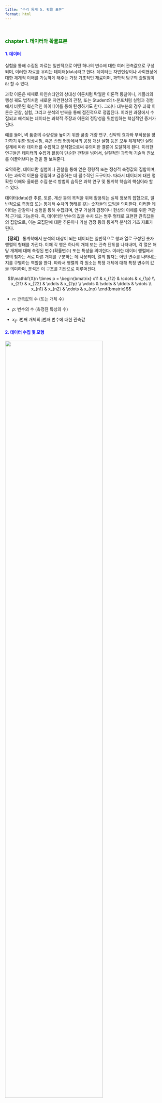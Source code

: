 ```yaml
---
title: "수리 통계 5. 확률 표본"
format: html
---
```


<br>

### <span style="color:green">chapter 1. 데이터와 확률표본</span>

#### <span style="color:blue">1. 데이터</span>

실험을 통해 수집된 자료는 일반적으로 어떤 하나의 변수에 대한 여러
관측값으로 구성되며, 이러한 자료를 우리는 데이터(data)라고 한다.
데이터는 자연현상이나 사회현상에 대한 체계적 이해를 가능하게 해주는 가장
기초적인 재료이며, 과학적 탐구의 출발점이라 할 수 있다.

과학 이론은 때때로 아인슈타인의 상대성 이론처럼 탁월한 이론적 통찰이나,
케플러의 행성 궤도 법칙처럼 새로운 자연현상의 관찰, 또는 Student의
t-분포처럼 실험과 경험에서 비롯된 혁신적인 아이디어를 통해 탄생하기도
한다. 그러나 대부분의 경우 과학 이론은 관찰, 실험, 그리고 분석의 반복을
통해 점진적으로 정립된다. 이러한 과정에서 수집되고 해석되는 데이터는
과학적 주장과 이론의 정당성을 뒷받침하는 핵심적인 증거가 된다.

예를 들어, 벼 품종의 수량성을 높이기 위한 품종 개량 연구, 신약의 효과와
부작용을 평가하기 위한 임상시험, 혹은 산업 현장에서의 공정 개선 실험
등은 모두 체계적인 실험 설계에 따라 데이터를 수집하고 분석함으로써
유의미한 결론에 도달하게 된다. 이러한 연구들은 데이터의 수집과 활용이
단순한 관찰을 넘어서, 실질적인 과학적·기술적 진보를 이끌어낸다는 점을 잘
보여준다.

요약하면, 데이터란 실험이나 관찰을 통해 얻은 정량적 또는 정성적 측정값의
집합이며, 이는 과학적 이론을 정립하고 검증하는 데 필수적인 도구이다.
따라서 데이터에 대한 명확한 이해와 올바른 수집·분석 방법의 습득은 과학
연구 및 통계학 학습의 핵심이라 할 수 있다.

데이터(data)란 추론, 토론, 계산 등의 목적을 위해 활용되는 실제 정보의
집합으로, 일반적으로 측정값 또는 통계적 수치의 형태를 갖는 숫자들의
모임을 의미한다. 이러한 데이터는 관찰이나 실험을 통해 수집되며, 연구
가설의 검정이나 현상의 이해를 위한 객관적 근거로 기능한다. 즉, 데이터란
변수의 값을 수치 또는 범주 형태로 표현한 관측값들의 집합으로, 이는
모집단에 대한 추론이나 가설 검정 등의 통계적 분석의 기초 자료가 된다.

**【정의】** 통계학에서 분석의 대상이 되는 데이터는 일반적으로 행과 열로 구성된 숫자
행렬의 형태를 가진다. 이때 각 행은 하나의 개체 또는 관측 단위를
나타내며, 각 열은 해당 개체에 대해 측정된 변수(확률변수) 또는 특성을
의미한다. 이러한 데이터 행렬에서 행의 첨자는 서로 다른 개체를 구분하는
데 사용되며, 열의 첨자는 어떤 변수를 나타내는지를 구별하는 역할을 한다.
따라서 행렬의 각 원소는 특정 개체에 대해 특정 변수의 값을 의미하며,
분석은 이 구조를 기반으로 이루어진다.

$$\mathbf{X}n \times p = \begin{bmatrix}
x11 & x_{12} & \cdots & x_{1p} \\
x_{21} & x_{22} & \cdots & x_{2p} \\
 \vdots & \vdots & \ddots & \vdots \\
x_{n1} & x_{n2} & \cdots & x_{np}
\end{bmatrix}$$

- $n$: 관측값의 수 (또는 개체 수)

- $p$: 변수의 수 (측정된 특성의 수)

- $x_{ij}$: i번째 개체의 j번째 변수에 대한 관측값

#### <span style="color:blue">2. 데이터 수집 및 모형</span>

![](images/빅데이터3v.png){fig-align="center" width="80%"}

Veracity(데이터 정확성) + Value(데이터 가치) = 5V of Big Data

데이터는 객관적인가? NO \<- 수집되는 데이터는 목적이 있다. even
빅데이터 - 분석자의 의도없이 매초 단위로 엄청난 자동 저장되는 데이터도
일단 분석 대상이 되는 순간 그 데이터는 목적을 가지게 되므로 객관성을
상실한다.

데이터는 관심을 갖는 모집단 개체로부터 분석 대상 특성을 관측, 측정 등을
통하여 얻어지는 숫자(고전적 데이터), 문자(텍스트 마이닝), 음성,
이미지(빅데이터) 형식이다.

![](images/탐색적 확증적.png){fig-align="center" width="80%"}

(전통적인 통계방법) 과학에서 이론이 제안되고 데이터 분석이 이루어지는
경우보다는 (빅데이터 통계방법)데이터로부터 새로운 이론이나 모형을
도출하는 경우가 많고 탐색적 자료 분석에 의해 제안된 이론이나 모형은 다시
확증적 방법에 의해 유의성이 (연구가설이 적합하다) 검증되므로 모형과
데이터는 순환 사이클을 갖는다.

통계적 모형은 과학적 진실이기 보다는 분석 대상이 되는 사실(현황)의
대표적 모형이다. 예를 들어, 회귀모형에서는 선형함수(모형)이 설명하지
못하는 오차항(e)이존재하고 이 오차항은 평균 0, 분산 $\sigma^{2}$인
정규분포를 따른다고 가정한다.

#### <span style="color:blue">3. 데이터와 모집단</span>

##### \(1) 모집단과 확률변수

관심의 대상이 되는 개체 전체를 모집단이라 한다. 예를 들어 코스피 지수와
등록된 기업의 주가에 관심이 있다면 코스피 등록된 기업들이 모집단이 된다.
전국 대학생들의 흡연율, 일주일 공부시간, 폰에 저장된 친구 전화번호
개수에 관심이 있다면 조사시점 기준 대학에 등록한 대학생이 모집단이 된다.

모집단을 구성하는 개체의 관심 특성을 (확률)변수라 한다. 코스피 예제에서
확률변수는 주가(시작가, 최고가, 최저가, 종가)이고 관측은 일별(주 중
5일)로 관측된다. 주가는 연속형 확률변수이고 측정형이다. 시간적
측면에서는 시계열 데이터이다. 대학생 예제의 확률변수는 흡연여부, 일주일
공부시간이다. 흡연여부와 친구번호 개수는 이산형 확률변수, 공부시간은
연속형 확률변수이다.

##### \(2)  모집단 관심 정보

![](images/확률표본.png){fig-align="center" width="40%"}

모집단 관심 특성 확률변수의 모든 정보는 $f(x;\theta)$, 확률분포함수와
모수로 요약된다. $f(x)$에 대하여 모르는 상황은 다음 2가지 중 하나이다.

1. 모집단 확률분포함수 $f(x)$는 알려져 있지 않다.

2. $f(x)$의 형태는 모수 $\theta$까지는 알려져 있다.

일반적으로 $f(x)$에 대한 관심이보다는 요약값인 $\theta$에 관심을
가지므로 위의 (2) 상황에서 추론을 한다. (예) 가구소득은 로그정규분포를
따른다고 가정하고 평균과 표준편차에 대한 추론을 하게 된다.

**모집단 확률분포함수 $f(x)$**

모집단 확률변수에 대한 모든 정보는 확률분포함수를 얻으면 얻을 수 있다.
이산형 확률변수의 모집단 확률밀도함수는 베르누이 시행 가정 하에 구할 수
있지만 연속형 모집단 확률분포함수는 이론적으로 가정하거나 수집된
데이터(확률표본)로부터 얻을 수 있는데 이를 실증적 확률분포함수라 한다.

**모수 $f(x;\theta)$**

확률분포함수의 모든 개체의 관측값의 정보를 가지고 있으므로 모집단의
확률분포함수를 구할 수 있다면 모집단에 대한 원하는 정보를 얻을수 있다.
일반적으로 이산형 데이터 모집단에 대한 확률분포함수를 얻는 것은 가능하나
연속형인 경우에는 불가능하다. 그러므로 일반적으로 모집단 확률분포함수에
대하여는 가정하게 된다.

통계학은 모집단 개체 하나 하나의 정보에 관심을 갖기보다는 확률변수의
요약 특성(예를 들면 중앙위치, 흩어진 정도 등) 값에 관심을 갖는다. 이를
모수라 하고 $\theta$라 표현한다.

### <span style="color:green">chapter 2. 확률표본 개념</span>

#### <span style="color:blue">1. 확률표본 정의 및 활용</span>

##### \(1) 확률표본 정의

확률변수 $X_{1},\ldots,X_{n}$이 다음 조건을 만족할 때, 이들을 모집단
$f(x)$로부터의 크기 n인 확률표본 random sample 이라 한다.

1. $X_{1},\ldots,X_{n}$은 서로 독립이며

2. 각각의 $X_{i}$는 동일한 확률밀도함수 또는 확률질량함수를 갖는다.

이러한 확률변수들을 우리는 독립이고 동일한 분포(iid: independent and
identically distributed)를 따르는 변수들이라고 하고 다음과 같이
표기한다. $X_{1},\ldots,X_{n} \sim \text{iid}f(x)$

모집단의 확률함수 $f(x)$가 어떤 모수 모형에 속한다고 가정할 수 있다면,
확률밀도함수는 $f(x \mid \theta)$의 형태로 표현될 수 있다. 이 경우 결합
확률함수는 다음과 같다. 여기서 동일한 모수 $\theta$가 모든 항에서
동일하게 사용된다.

$$f(x_{1},\ldots,x_{n} \mid \theta) = \overset{n}{\prod_{i = 1}}f(x_{i} \mid \theta)$$

통계적 분석에서는 모집단이 어떤 특정한 모수 모형에 속한다고 가정하되,
실제 모수 값 $\theta$는 미지수로 취급한다. 이러한 상황에서 임의표본은
위와 같은 형태의 결합 확률함수를 가지며, $\theta$는 모르는 상태로
남는다. 따라서 다양한 가능한 $\theta$ 값을 고려함으로써, 서로 다른
모집단들로부터 추출된 임의표본이 어떻게 행동할지를 연구할 수 있다.

##### \(2) 확률표본 활용

통계학에서는 확률변수, 확률변수의 관측치를 데이터(열, 변수x행, 관측치)라
하고 데이터가 가진 모든 정보는 확률밀도함수 $f(x;\theta)$에 의해
요약된다. 통계추론에서는 확률밀도함수를 요약하는 값을 모수($\theta$)라
하며 추론 관심 대상이 되는 값으로 모집단 평균, 분산, 비율 등이 대표적인
예이다. 확률밀도함수의 모수는 확률밀도함수의 형태를 결정한다.

예들 들어 이항분포의 모수는 실험 회수($n$)와 성공확률(($p$)이고,
감마분포의 모수는 형태모수, $\alpha$와 비율모수, $\beta$이다. 모집단
모수는 $\theta$로 표현되고 $\theta$ 값을 추정 estimation하거나 가설검정
hypothesis testing을 통계적 추론이라 하고 이를 위하여 모집단으로부터
확률표본(이를 데이터라 함)을 추출하게 된다.

확률표본으로부터 모수에 ["]{dir="rtl"}가장" 적절한 값, 통계량(확률표본의
함수, $T = T(X_{1},X_{2},\ldots,X_{n})$)을 계산하고 이를 이용하여 추론
을 하게 된다. 통계적 추론에서 모집단의 확률밀도함수를
$f(x;\theta),p(x;\theta)$로 하여 모수 포함하여 표현한다.

$f(x),p(x)$의 형태는 알려져 있지 않다.

모수 $\theta$는 고정된 값이나 모른다. 베이지안 추론에서는 모수
$\theta$을 확률변수 하여 추론한다.

데이터_확률표본

$$(x_{1},x_{2},...,x_{n})$$

모집단

$$f(x;\theta)$$

통계량

$$\widehat{\theta} = h(x_{1},x_{2},...,x_{n})$$

![](images/모집단 통계량.png){fig-align="center" width="40%"}

##### \(3) 확률표본 성질

    확률표본의 확률분포함수는 모집단 확률분포함수와 동일하다.

    i-번째 관측치 $x_{i}$의 확률분포함수는 모집단의 확률분포
    $f(x;\theta)$와 동일하고 다른 관측치와 서로 독립이다.

확률표본 결합확률밀도함수 $f(x_{1},x_{2},...,x_{n})$

확률표본이 갖는 정보인 확률분포함수는 다음과 같이 구해지며 이를 확률표본
결합밀도함수라 한다.

$$f(x_{1},x_{2},...,x_{n}) = (independent)f(x_{1})f(x_{2})...f(x_{n})$$

$$= (identical)f(x;\theta)f(x;\theta)...f(x;\theta) = \lbrack f(x;\theta)\rbrack^{n}$$

모집단 확률분포함수 $f(x)$를 알지 못하므로 결합확률밀도함수도 알수 없다.

확률표본 결합확률밀도함수가 추정해야 하는 모수를 포함하고 있는 경우 이를
우도함수 likelihood function 라 한다.

**【예제 ①】** 확률변수 $X_{1},\ldots,X_{n}$이 평균이 $\beta$인
지수분포로부터 추출된 크기 n의 확률표본이라고 하자. 결합확률밀도함수는
다음과 같다.

$$f(x_{1},\ldots,x_{n} \mid \beta) = \overset{n}{\prod_{i = 1}}f(x_{i} \mid \beta) = \overset{n}{\prod_{i = 1}}\frac{1}{\beta}e^{- x_{i}/\beta} = \frac{1}{\beta^{n}}e^{- (x_{1} + \cdots + x_{n})/\beta}$$

만약 모든 $X_{i}$가 1 이상 값을 가질 확률은

$$P(X_{1} > 1,\ldots,X_{n} > 1) = \int_{1}^{\infty}\cdots\int_{1}^{\infty}\overset{n}{\prod_{i = 1}}\frac{1}{\beta}e^{- x_{i}/\beta}dx_{1}\cdots dx_{n}$$

$$= \left( \int_{1}^{\infty}\frac{1}{\beta}e^{- x/\beta}dx \right)^{n} = \left( e^{- 1/\beta} \right)^{n} = e^{- n/\beta}$$

#### <span style="color:blue">2. 복원추출과 비복원추출</span>

**무한 모집단**

앞에서 정의된 확률표본 모형은 때때로 무한 모집단으로부터의 표본추출로
간주된다. 예를 들어, $X_{1},\ldots,X_{n}$의 값을 순차적으로 얻는 과정을
생각해 보자. 먼저 실험을 수행하여 $X_{1} = x_{1}$이 관측되고, 다음으로
실험을 반복하여 $X_{2} = x_{2}$가 관측된다.

이때 무작위 표본추출에서의 독립성 가정은 $X_{1} = x_{1}$이 먼저
관측되었더라도 $X_{2}$의 확률분포에는 아무런 영향을 주지 않는다는 것을
의미한다. 다시 말해, $x_{1}$을 무한 모집단에서
["]{dir="rtl"}제거"하더라도 모집단의 성질은 바뀌지 않기 때문에,
$X_{2} = x_{2}$ 역시 여전히 동일한 모집단에서의 무작위 추출로 간주된다.

**유한모집단 복원추출**

반면, 유한 모집단으로부터 표본을 추출하는 경우에는 실제 자료가 어떻게
수집되었는지에 따라 달라진다. 모집단의 크기가 유한한 $N$개일 때, 각 값이
동일한 확률 $\frac{1}{N}$로 선택되는 방식으로 표본을 추출한다고 하자.
선택된 첫 번째 값은 $X_{1} = x_{1}$로 기록된다. 그 다음 동일한 과정을
반복하여 $X_{2} = x_{2}$를 선택한다. 만약 동일한 값이 다시 선택된다면
$x_{1} = x_{2}$가 될 수도 있다. 이러한 표본추출 방식은 각 단계에서
선택된 값을 다시 모집단에 되돌려 놓는다는 의미에서 복원추출이라 부른다.
추출 선택 과정이 서로 영향을 미치지 않기 때문에$X_{1},\ldots,X_{n}$은
상호 독립이다.

**유한모집단 비복원추출**

비복원추출은 한 번 선택된 값은 이후의 선택에서 제외되는 방식이다.
처음에는 모집단 $\{ x_{1},\ldots,x_{N}\}$중 하나를 확률 $\frac{1}{N}$로
선택하여 $X_{1} = x_{1}$ 로 기록한다. 그 다음 두 번째 값은 나머지
$N - 1$개의 값 중에서 선택되며, 각 값은 $1/(N - 1)$의 확률로 선택된다.
이런 방식으로 $X_{1},\ldots,X_{n}$까지 계속 선택해나간다. 하지만 한 번
선택된 값은 다시 선택되지 않으므로 중복은 허용되지 않으므로
$P(X_{2} = y \mid X_{1} = y) = 0$ 상호 독립이 아니다.

하지만 흥미로운 점은, 이러한 경우에도 $X_{1},\ldots,X_{n}$은 여전히
동일한 분포를 따른다. 즉, 각각의 주변분포는 같다.

$X_{1}$의 경우, $P(X_{1} = x) = \frac{1}{N}$이다.

$X_{2}$의 주변확률분포:
$P(X_{2} = x) = \overset{N}{\sum_{i = 1}}P(X_{2} = x \mid X_{1} = x_{i}) \cdot P(X_{1} = x_{i})$

이때 $x_{i} = x$인 경우, $P(X_{2} = x \mid X_{1} = x) = 0$

나머지 $j \neq k$일 때는
$P(X_{2} = x \mid X_{1} = x_{j}) = \frac{1}{N - 1}$.

$P(X_{2} = x) = (N - 1)\left( \frac{1}{N - 1} \cdot \frac{1}{N} \right) = \frac{1}{N}$
(동일분포)

다음 예제는 유한 모집단에서의 복잡한 정확 확률 계산을, 독립성이라는 가정
하에 단순한 곱셈식으로 근사할 수 있음을 보여주는 유용한 사례이다.

**【예제 ②】** 유한 모집단 $\{ 1,2,\ldots,1000\}$에서 표본을 추출한다고
하자. 이 모집단에서 크기 n = 10인 표본을 비복원 추출로 선택한다고
가정하고 $P(X_{1} > 200,\ldots,X_{10} > 200)$을 구해보자.

(독립성 가정)
$\left( P(X > 200) \right)^{10} = \left( \frac{800}{1000} \right)^{10} = 0.107374$

(초기하분포)
$P(Y = 10) = \frac{\binom{800}{10} \cdot \binom{200}{0}}{\binom{1000}{10}} = 0.106164$

### <span style="color:green">chapter 3. 확률표본의 함수</span>

확률표본 $X_{1},\ldots,X_{n}$이 주어졌을 때, 일반적으로 이 값들에 대한
어떤 요약값을 계산하게 된다. $T(x_{1},\ldots,x_{n})$

여기서 함수 $T$의 정의역은 확률벡터($X_{1},\ldots,X_{n}$)의 표본공간
전체를 포함한다. 함수 $T$는 확률변수의 함수이므로 확률변수가 된다.

표본 $X_{1},\ldots,X_{n}$이 독립이고 동일한 분포를 따른다는 구조적
단순성 덕분에, 이로부터 유도되는 확률변수 $Y = T(X_{1},\ldots,X_{n})$의
분포는 비교적 다루기 쉬운 편이다. 이러한 분포는 일반적으로 표본 안의
변수들의 분포로부터 유도되므로, 이를 샘플링 sampling 분포라 부른다.
여기서는 확률변수의 합($Y = \sum X_{i}$) 형태로 정의되는 함수를
중심으로, 샘플링분포의 성질에 대해 논의할 것이다.

#### <span style="color:blue">1. 통계량</span>

**【정의】** $X_{1},\ldots,X_{n}$이 어떤 모집단으로부터 크기 n인 임의표본이라고 하자.
또한 $T(x_{1},\ldots,x_{n})$이 표본공간 $X_{1},\ldots,X_{n}$을
정의역으로 갖는 실수값 또는 벡터값 함수라고 하자.
$Y = T(X_{1},\ldots,X_{n})$으로 정의되는 확률변수 또는 확률벡터 $Y$를
통계량 statistic 이라 한다. 이 통계량 $Y$의 확률분포를 샘플링 분포라
한다.

통계량의 정의는 매우 폭넓지만, 단 하나의 제한 조건은 통계량은 모수의
함수가 될 수 없다는 점이다. 즉, 통계량은 오직 표본 데이터만을 기반으로
정의되어야 한다.

확률표본인 데이터로부터 실제 값이 계산되면 소문자 $t$로 표시하며 이를
모수 $\theta \subseteq \Omega$에 대한 점 추정량 point estimator 으로
사용한다.

통계량을 추정에 사용하면 추정량 , 가설 검정에 사용하면 검정통계량 이라
한다.

확률표본의 함수인 통계량도 확률변수의 함수이므로 확률변수이다. 그러므로
확률분포함수를 갖게 되므로 이를 샘플링분포라 한다.

#### <span style="color:blue">2. 평균과 분산</span>

**【정의】** 확률표본 $\left( X_{1},X_{2},\ldots,X_{n} \right)$의 함수
$\overset{¯}{X} = \frac{1}{n}\sum_{i}^{n}X_{i}$통계량을 표본평균이라
한다.

**【정의】** 확률표본 $\left( X_{1},X_{2},\ldots,X_{n} \right)$의 함수
$S^{2} = \frac{1}{n - 1}\sum_{i}^{n}\left( X_{i} - \overset{¯}{X} \right)^{2}$통계량을
표본분산이라 한다.
$\sum_{i}^{n}\left( x_{i} - \overset{¯}{x} \right)^{2} = \sum_{1}^{n}{x_{i}^{2} - n\overset{¯}{x}}$


**【정리】**표본분산을 최소화 하는 $a = \overset{¯}{x}$ 이다.

**【정리】** 평균 $\mu$, 분산 $\sigma^{2}$인 모집단으로부터 확률표본
$\left( X_{1},X_{2},\ldots,X_{n} \right)$의 표본평균, 표본분산에 대하여
다음이 성립한다.

$$E\left( \overline{X} \right) = E\left( \frac{1}{n}\sum_{1}^{n}X_{i} \right) = \frac{1}{n}\sum_{i}^{n}{E\left( X_{i} \right) =}\frac{1}{n}\sum_{i}^{n}{\mu =}\mu$$

$$V\left( \overline{X} \right) = V\left( \frac{1}{n}\sum x_{i} \right) = (ind)\frac{1}{n^{2}}\sum V\left( X_{i} \right) = \frac{1}{n^{2}}\sum\sigma^{2} = \frac{\sigma^{2}}{n}$$

$$ES^{2} = \mathbb{E}\left( \frac{1}{n - 1}\left\lbrack \overset{n}{\sum_{i = 1}}X_{i}^{2} - n{\overline{X}}^{2} \right\rbrack \right) = \frac{1}{n - 1}\left( n\mathbb{E}\lbrack X_{1}^{2}\rbrack - n\mathbb{E}\lbrack{\overline{X}}^{2}\rbrack \right)$$

$$ES^{2} = \frac{1}{n - 1}\left( n(\sigma^{2} + \mu^{2}) - n\left( \frac{\sigma^{2}}{n} + \mu^{2} \right) \right) = \sigma^{2}$$

표본분산은 모집단 분산의 불편 추정량이다.

#### <span style="color:blue">3. 샘플링 분포</span>

확률표본 함수인 통계량
$T = T\left( X_{1},X_{2},\ldots,X_{n} \right)$확률밀도함수를 샘플링
분포라 한다.

통계량을 활용하여 가설검정하거나 신뢰구간 추정을 하려면 통계량의
확률분포함수를 알아야 한다. 통계량의 확률분포함수 $f(x)$의 샘플링
확률분포함수라 한다.

모집단의 확률분포=표본확률분포이나 샘플링 확률분포함수는 상이하다.
모집단의 확률분포함수는 몰라도 샘플링 확률분포함수는 알 수 있어, 이를
이용하여 추정과 검정을 한다.

(중심극한정리) 모집단의 확률분포함수와 무관하게 표본평균, 표본합의
확률분포함수는 정규분포에 근사한다.

**【정리】** 확률표본 $X_{1},\ldots,X_{n}$이 모멘트생성함수 $M_{X}(t)$를 갖는
모집단으로부터 추출되었다고 하자. 그렇다면, 표본평균
$\overline{X} = \frac{1}{n}\overset{n}{\sum_{i = 1}}X_{i}$의
모멘트생성함수는
$M_{\overline{X}}(t) = \left\lbrack M_{X}\left( \frac{t}{n} \right) \right\rbrack^{n}$이다.

**【예제 ①】** 확률표본 $X_{1},\ldots,X_{n}$이 $\mathcal{N}(\mu,\sigma^{2})$
분포를 따르는 모집단으로부터 추출되었다고 하자. 이때, 표본평균
$\overline{X}$의 모멘트생성함수는 다음과 같다.

$$M_{\overline{X}}(t) = \left\lbrack \exp\left( \mu \cdot \frac{t}{n} + \frac{\sigma^{2}(t/n)^{2}}{2} \right) \right\rbrack^{n} = \exp\left( n\left( \mu \cdot \frac{t}{n} + \frac{\sigma^{2}(t/n)^{2}}{2} \right) \right) = \exp\left( \mu t + \frac{\sigma^{2}}{2n}t^{2} \right)$$

이로부터,
$\overline{X} \sim \mathcal{N}\left( \mu,\frac{\sigma^{2}}{n} \right)$.

**【예제 ②】** 확률표본 $X_{1},\ldots,X_{n}$이 감마분포
$\text{Gamma}(\alpha,\beta)$를 따른다고 하자. 표본평균 $\overline{X}$의
모멘트생성함수는 다음과 같으므로 표본평균의 샘플링분포는
$\overline{X} \sim \text{Gamma}(n\alpha,\beta/n)$ 또한 감마분포이다.

$$M_{\overline{X}}(t) = \left\lbrack \left( \frac{1}{1 - \beta(t/n)} \right)^{\alpha} \right\rbrack^{n} = \left( \frac{1}{1 - (\beta/n)t} \right)^{n\alpha}$$

**【정리】** 만약 $(X,Y)$가 서로 독립이며 연속형 확률변수이고, 각각의 확률밀도함수가
$f_{X}(x),f_{Y}(y)$라고 하자. 그러면 이들의 합 $Z = X + Y$의
확률밀도함수는 다음과 같은 컨볼루션 convolution으로 주어진다.
$f_{Z}(z) = \int_{- \infty}^{\infty}f_{X}(w)f_{Y}(z - w)dw$

**【예제 ③】** 독립인 코쉬 확률변수
$U \sim \text{Cauchy}(0,\sigma),V \sim \text{Cauchy}(0,\tau)$가 있을 때
$U + V$의 확률밀도함수는 $\text{Cauchy}(0,\sigma + \tau)$이다.

$$f_{U}(u) = \frac{1}{\pi\sigma} \cdot \frac{1}{1 + (u/\sigma)^{2}},f_{V}(v) = \frac{1}{\pi\tau} \cdot \frac{1}{1 + (v/\tau)^{2}}, - \infty < u,v < \infty$$

$$f_{Z}(z) = \int_{- \infty}^{\infty}\frac{1}{\pi\sigma} \cdot \frac{1}{1 + (w/\sigma)^{2}} \cdot \frac{1}{\pi\tau} \cdot \frac{1}{1 + \left( \frac{z - w}{\tau} \right)^{2}}dw$$

$$f_{Z}(z) = \frac{1}{\pi(\sigma + \tau)} \cdot \frac{1}{1 + \left( \frac{z}{\sigma + \tau} \right)^{2}}, - \infty < z < \infty$$

위치-척도 분포
$X_{i} \sim \frac{1}{\sigma}f\left( \frac{x - \mu}{\sigma} \right)$
가족으로부터 추출된 확률표본 합의 샘플링 분포는 동일 확률밀도함수를
가지며 위치 파라미터는 유지되고, 척도 파라미터는 단순히 더해진다.
코쉬분포의 합, 정규분포의 합, 감바분포의 합이 대표적인 예이다.

**【정리】** 확률표본 $X_{1},\ldots,X_{n}$가 다음의 지수족 모집단에서 추출되었다고
하자.
$f(x \mid \theta) = h(x)c(\theta)\exp\left( \overset{k}{\sum_{i = 1}}w_{i}(\theta)t_{i}(x) \right)$,
이때, 통계량 $T_{1},\ldots,T_{k}$를
$T_{i}(X_{1},\ldots,X_{n}) = \overset{n}{\sum_{j = 1}}t_{i}(X_{j}),i = 1,\ldots,k$와
같이 정의한다면, 이 통계량들의 결합분포는 다음과 같은 형태의 지수족이
된다.$f_{T}(u_{1},\ldots,u_{k} \mid \theta) = H(u_{1},\ldots,u_{k})\lbrack c(\theta)\rbrack^{n}\exp\left( \overset{k}{\sum_{i = 1}}w_{i}(\theta)u_{i} \right)$

이 정리는, 지수족으로부터 추출된 표본의 충분통계량 역시 지수족의 형태를
갖는 분포를 따른다는 중요한 결과를 제시한다.

【예제 ④】 확률표본 $X_{1},\ldots,X_{n}$이 $Bernoulli(p)$분포에서
추출되었다고 하자.
$T_{1}(X_{1},\ldots,X_{n}) = \overset{n}{\sum_{i = 1}}X_{i}$는
충분통계량이다.$k = 1,c(p) = 1 - p,w_{1}(p) = \log\left( \frac{p}{1 - p} \right),t_{1}(x) = x$

### <span style="color:green">chapter 4. 정규분포로부터의 확률표본</span>

정규분포를 따르는 모집단은 여전히 가장 널리 사용되는 통계 모형 중
하나이며, 이로부터 표본을 추출하면 표본 통계량의 유용한 성질뿐 아니라,
잘 알려진 여러 셈플링 분포도 함께 유도된다. 통계 모형에 대한 추론은
정규분포를 가정하여 발전한 것과 무관하지 않다.

#### <span style="color:blue">1. 표본평균과 표본분산의 샘플링 분포</span>

**【정리】** 확률표본 $X_{1},\ldots,X_{n}$이 $\mathcal{N}(\mu,\sigma^{2})$분포에서
추출되었다고 하자. 표본평균
$\overline{X} = \frac{1}{n}\overset{n}{\sum_{i = 1}}X_{i}$, 표본분산
$S^{2} = \frac{1}{n - 1}\overset{n}{\sum_{i = 1}}(X_{i} - \overline{X})^{2}$에 대하여 다음이 성립한다.

1. $\overline{X}$와 $S^{2}$는 서로 독립인 확률변수이다.

2. $\overline{X} \sim \mathcal{N}(\mu,\sigma^{2}/n)$

3. $(n - 1)S^{2}/\sigma^{2} \sim \chi^{2}(n - 1)$

#### <span style="color:blue">2. 카이제곱 확률변수에 대한 성질</span>

**【보조정리】**

1. 만약 $Z$가 표준정규분포 $\mathcal{N}(0,1)$를 따른다면, $Z^{2}$는
    자유도 1인 카이제곱 분포를 따른다. $Z^{2} \sim \chi_{1}^{2}$

2. 독립인 카이제곱 확률변수 $X_{1},\ldots,X_{n}$가 각각 자유도
    $p_{1},\ldots,p_{n}$을 갖는다고 하자. 확률표본의 합은
    $X_{1} + \cdots + X_{n} \sim \chi_{p_{1} + \cdots + p_{n}}^{2}$을
    따른다.

#### <span style="color:blue">3. 정규 변수들의 선형결합 간의 독립성 판별</span>

**【보조정리】** $X_{j} \sim \mathcal{N}(\mu_{j},\sigma_{j}^{2}),j = 1,\ldots,n$이 서로 독립이라고 하자. 상수 $a_{ij},b_{rj}$에 대해
$i = 1,\ldots,k,r = 1,\ldots,m,j = 1,\ldots,n$, 단 $k + m \leq n$이라
하자. 다음과 같이 선형결합을 정의한다.

$U_{i} = \overset{n}{\sum_{j = 1}}a_{ij}X_{j},i = 1,\ldots,k$,
$V_{r} = \overset{n}{\sum_{j = 1}}b_{rj}X_{j},r = 1,\ldots,m$

- 두 확률변수 $U_{i}$와 $V_{r}$는 독립일 필요충분조건은 공분산이 0일
    때이다.
    $U_{i}\bot V_{r} \Longleftrightarrow \text{Cov}(U_{i},V_{r}) = 0$.
    공분산은 다음과 같이 계산된다.
    $\text{Cov}(U_{i},V_{r}) = \overset{n}{\sum_{j = 1}}a_{ij}b_{rj}\sigma_{j}^{2}$
- 벡터 $(U_{1},\ldots,U_{k})$와 $(V_{1},\ldots,V_{m})$이 상호 독립이기
    위한 필요충분조건은 모든 $i = 1,\ldots k,$와 $r = 1,\ldots,m$에
    대하여 $U_{i}\bot V_{r}$이다. 즉, 각 쌍의 선형결합이 모두 독립일 때,
    전체 벡터도 독립이다.

1. 표본평균 $\overline{X}$와 표본분산 $S^{2}$의 독립성 증명

2. 분산분석(ANOVA)에서 독립성 증명: 집단 간 제곱합(SSB)과 집단 내 제곱합(SSW)이 독립임을 보일 때 유용하다.
즉, F-분포의 분자와 분모가 독립이라는 성질을 확인할 때 자주 등장한다.

3. 회귀분석에서 잔차(residual)와 추정량의 독립성: 예측값과 오차항이 독립이라는 성질을 정규 가정하에서 보장할 때 사용된다.

4. 고급 통계 이론 및 추정량의 분산 계산: 선형 추정량의 분산 공식을 도출하거나, 선형 회귀에서 BLUE(최선선형불편추정량) 조건을 분석할 때도 활용된다.

5. 다변량 정규분포의 성질 분석: 독립성 조건을 갖는 여러 선형변환 결과들이 서로 독립이 되는지 판단할 때.

#### <span style="color:blue">4. 정규분포로부터 유도된 분포</span>

##### \(1) t-분포

위에서 유도한 분포들은, 정규성을 가정한 통계 분석의 출발점으로 매우
중요하다. 실제로, 대부분의 실제 통계 분석 상황에서는 모분산
$\sigma^{2}$의 값을 알지 못한다. 따라서, 모평균 $\mu$에 대한 추론을 위해
$\overline{X}$의 변동성을 이해하려면 우선 $\sigma^{2}$를 추정해야 한다.
이 주제는 1900년대 초, W. S. Gosset에 의해 처음으로 연구되었으며, 그는
Student라는 필명으로 논문을 발표하였다. Student의 업적은 오늘날 우리가 t
분포라 부르는 Student의 t 분포로 이어졌다.

정규분포 $N(\mu,\sigma^{2})$로부터의 확률표본 평균 $\overline{X}$에
대하여 다음이 성립한다.
$\frac{\overline{X} - \mu}{\frac{\sigma}{\sqrt{n}}} \sim N(0,1)$. 여기서
모집단 표준편차 $\sigma$ 값을 안다면 모평균 $\mu$에 대한 추론이
가능하다. 그러나 만약 $\sigma$ 값을 모른다면 가정하에 t-분포가
유도되었다.

$$\frac{\overline{X} - \mu}{\frac{S}{\sqrt{n}}} = \frac{\left( \overline{X} - \mu \right)/(\sigma/\sqrt{n})}{\sqrt{S^{2}/\sigma^{2}}} = \frac{N(0,1)}{\sqrt{\chi_{n - 1}^{2}/(n - 1)}} \sim t(n - 1)$$

##### \(2) F-분포

통계적 추론에서 우리는 종종 두 개 이상의 모집단을 비교해야 하는 상황에
놓이게 된다. 특히, 여러 집단 간 평균이 서로 동일한지 검정하고자 할 때,
단순히 두 집단만을 비교하는 t-검정만으로는 충분하지 않다. 예를 들어, 세
가지 종류의 약물이 혈압에 미치는 영향을 비교하고자 한다면, 각 약물
그룹의 평균 혈압을 비교해야 하고, 이를 위해 분산분석(ANOVA)이 사용된다.

F-분포는 영국의 통계학자 Ronald A. Fisher에 의해 도입되었다. 그는
1920년대 농업 실험을 설계하면서, 여러 가지 비료의 효과를 비교하는 문제에
직면하였고, 이를 해결하기 위해 집단 간 변동과 집단 내 변동의 비율을
비교하는 통계량이 필요했다. 이렇게 하여 F-검정과 분산분석 기법이
탄생하게 되었고, 그 기반이 되는 확률분포가 F-분포이다. 분산분석의 핵심은
전체 변동(총제곱합)을 집단 간 변동(처리 제곱합)과 집단 내 변동(오차
제곱합)으로 분해하고, 이들 제곱합을 자유도로 나눈 평균제곱(mean
square)의 비율을 통해 유의성을 검정하는 데 있다. 이때 사용되는
검정통계량이 바로 F-분포를 따르는 통계량이다.

**【정의】** 두 독립적인 정규 모집단에서 각각 다음과 같은 표본을 추출한다고 하자.

$X_{1},\ldots,X_{n} \sim \mathcal{N}(\mu_{X},\sigma_{X}^{2})$,
$Y_{1},\ldots,Y_{m} \sim \mathcal{N}(\mu_{Y},\sigma_{Y}^{2})$

이때, 표본분산들 $S_{X}^{2},S_{Y}^{2}$를 사용하여 다음과 같은 통계량을
정의한다.

$F = \frac{(S_{X}^{2}/\sigma_{X}^{2})}{(S_{Y}^{2}/\sigma_{Y}^{2})}$.
이때 이 $F$는 자유도 $n - 1$과 $m - 1$을 갖는 Snedecor의 $F$-분포를
따른다.

**【정리】**

- 만약 $X \sim F_{p,q}$ 라면, 그 역수인 $1/X \sim F_{q,p}$를 따른다.

- 만약 $X \sim t_{q}$이면, $X^{2} \sim F_{1,q}$이다.

- 만약 $X \sim F_{p,q}$이면, $\frac{(p/q)X}{1 + (p/q)X} \sim \text{Beta}\left( \frac{p}{2},\frac{q}{2} \right)$이다.

### <span style="color:green">chapter 5. 순서통계량</span>

확률표본에서 가장 작거나 큰 값, 또는 중앙값과 같은 관측값들은 단순한 평균이나 분산 외에도 중요한 요약 정보를 제공할 수 있다. 예를 들어, 지난 50년간 기록된 최대 홍수 수위나 최저 기온은 향후 재난 예방과 대비에 유용한 기준이 될 수 있으며, 지난달 주택의 중위 가격은 생활비나 주거비용을 추정하는 데 실질적인 참고 자료가 된다.

평균과 중앙값은 서로 관련되어 있지만, 측정하는 특성과 해석의 관점에서는 분명한 차이가 있다. 이를 이해하기 위해 서울 아파트 가격을 예로 들어보자.

일부 부동산 정책 입안자들은 “서울 아파트의 평균 매매 가격이 14억 원이므로 현재의 금융 조건이나 세금 정책은 타당하다”고 주장한다. 그러나 많은 실수요자들은 “실제로는 절반 이상의 거래가 9억 원 이하에서 이뤄지고 있으며, 15억 원 이상의 고가 아파트는 강남권 등 특정 지역에만 집중되어 있다”고 말한다. 실제로 몇 채의 초고가 아파트만으로도 전체 평균 가격이 크게 상승할 수 있다.

이처럼 평균은 극단값(outliers)에 민감하게 반응하여 대표값으로서 왜곡될 수 있으며, 중앙값은 보다 전형적인 거래 수준을 반영해 실생활과 정책 판단에 더 유용한 지표가 될 수 있다.

#### <span style="color:blue">1. 순서통계량 정의</span>

**【정의】** 이러한 값들은 모두 순서통계량 order statistics 이라 불리며, 자료의 크기
순서에 따라 결정되는 통계량이다. 모집단
$f(x),x \in S = \left\{ x;a < x < b \right\}$으로부터의 확률표본
$(X_{1},X_{2},\ldots,X_{n})$ 크기 순으로 정렬하고
$X_{(1)} \leq X_{(2)} \leq \ldots \leq X_{(n)}$ 이를 순서 통계량이라
한다.

- 최소값 minimum value : $X_{(1)} = \min_{i}{(x_{1},x_{2},\ldots,x_{n})}$

- 최대값 maximum value : $X_{(n)} = \max_{i}{(x_{1},x_{2},\ldots,x_{n})}$

- 범위 range : $R = X_{(n)} - X_{(1)}$

- 중앙값 median : $P(X \leq {\overset{˜}{x}}_{m}) = \frac{1}{2}$을
만족하는 ${\overset{˜}{x}}_{m}$이다.

- 표본 데이터 중앙값 : $M = \{\begin{matrix}
X_{((n + 1)/2)} & \text{if}n\text{is odd} \\
 & \\
\frac{1}{2}\left( X_{(n/2)} + X_{(n/2 + 1)} \right) & \text{if}n\text{is even}
\end{matrix}$

**【정의】** 백분위값 percentile은 주어진 값보다 작은 관측값의 비율을 나타내는 중요한
지표이다. 0과 1 사이의 어떤 수 $p$에 대해, 샘플에서의 $(100p)\%$백분위는
전체 표본 중 약 $np$개의 관측값이 그 값보다 작고, 약 $n(1 - p)$개의
관측값이 그 값보다 큰 위치에 있는 값으로 정의된다. $Q_{p} = F^{- 1}(p)$

샘플에서의 $100p$번째 백분위는 다음 관측값으로 정의된다.

$p$가 $\frac{1}{2n} < p < 0.5$ 범위: $X_{(np)}$

- $0.5 < p < 1 - \frac{1}{2n}$ 범위 : $X_{(n + 1 - n(1 - p))}$

**표본 백분위**

표본 데이터의 $p$th백분위수는 $k = (n + 1)p$가 정수이면 $X_{(k)}$이나
실수인 경우에는 다음 방법으로 구한다. $(n + 1)p = k + r,0 < r < 1$,
$r$은 소수 부분으로 가중치로 사용된다. $p$th백분위수 :
$(1 - r)X_{(k)} + rX_{(k + 1)}$

#### <span style="color:blue">2. 순서 통계량 결합, 주변 확률밀도함수</span>

순서통계량 $X_{(1)},X_{(2)},\ldots,X_{(n)}$의 결합 확률밀도함수는 다음과
같다.

**【정리】** $$f_{X_{(1)},\ldots,X_{(n)}}(x_{1},\ldots,x_{n}) = \{\begin{matrix}
n! \cdot f_{X}(x_{1})\cdots f_{X}(x_{n}), & \text{if} - \infty < x_{1} < \cdots < x_{n} < \infty \\
0, & \text{otherwise}
\end{matrix}$$

**【정리】** $X_{(1)},\ldots,X_{(n)}$을 확률표본 $X_{1},\ldots,X_{n}$의
순위통계량이라 하자. 이 확률표본은 누적분포함수$F_{X}(x)$, 확률밀도함수
$f_{X}(x)$를 갖는 연속 분포에서 추출된 것이다. 이때, $X_{(j)}$의
확률밀도함수는 다음과 같다.

$$f_{X_{(j)}}(x) = \frac{n!}{(j - 1)!(n - j)!}f_{X}(x)\lbrack F_{X}(x)\rbrack^{j - 1}\lbrack 1 - F_{X}(x)\rbrack^{n - j}$$

- 최대값 확률밀도함수 : $f_{X_{(n)}}(x) = nF(x)^{n - 1}f(x)$

- 최소값 확률밀도함수 : $f_{X_{(1)}}(x) = n(1 - F{(x))}^{n - 1}f(x)$

$1 \leq i < j \leq n$일 때, 순위통계량 $X_{(i)},X_{(j)}$의 결합
확률밀도함수는 다음과 같다.

$$f_{X_{(i)},X_{(j)}}(u,v) = \frac{n!}{(i - 1)!(j - 1 - i)!(n - j)!}f_{X}(u)f_{X}(v)\lbrack F_{X}(u)\rbrack^{i - 1}\lbrack F_{X}(v) - F_{X}(u)\rbrack^{j - 1 - i}\lbrack 1 - F_{X}(v)\rbrack^{n - j}$$

#### <span style="color:blue">3. 상자수염그림</span>

**사분위 quartile**

표본 데이터의 $p = 25,50,75$인 순서 통계량을 1사분위수 first
quartile($Q_{1}$), 2사분위수 second quartile($Q_{2}$), 3사분위수 third
quartile($Q_{13}$)이라 한다. 2사분위수를 중앙값 median이라 한다.

- 사분위 범위 inter-quartile range : ${IQR = Q}_{3} - Q_{1}$

**상자 수염 그림 box whisker plot**

![](images/상자수염그림.png){fig-align="center" width="40%"}

- 5개 요약 통계량 표현 : (최소값, 1사분위, 중앙값, 3사분위, 최대값)

- 하한 펜스 lower fence : $Q_{1} - 1.5IQR$

- 상한 펜스 upper fence : $Q_{3} + 1.5IQR$

- 상한, 하한 펜스를 벗어나는 값들을 이상치 outlier 라 한다. 1.5 대신 3을 사용하면 극심한 severe 이상치라 진단한다.

### <span style="color:green">chapter 6. 수렴개념</span>

#### <span style="color:blue">1. 확률수렴</span>

표본크기가 무한대(이론적이고 가상적인 개념)로 접근하는 경우 표본
통계량의 변화에 대한 내용을 다룬다.

**【확률수렴】 **$X_{n}\overset{P}{\rightarrow}X$

$\{ X_{n}\}$ 확률변수 시퀀스, $X$ 확률변수일 때 다음을 만족하면
$X_{n}$은 $X$에 확률 수렴한다고($X_{n}$ convergence in probability)
정의한다.

$\lim_{n \rightarrow \infty}{P\left( \left| X_{n} - X \right| \geq \epsilon \right) = 0forall\epsilon > 0}$
⬄

$\lim_{n \rightarrow \infty}{P\left( \left| X_{n} - X \right| < \epsilon \right) = 1forall\epsilon > 0}$

**(WLLN weak law of large numbers)** $\{ X_{n}\}$은 평균 $\mu$, 분산
$\sigma^{2} < \infty$을 갖는iid 확률변수 시퀀스라 하면
표본평균(${\overset{¯}{X}}_{n}$)은 평균($\mu$)에 확률 수렴한다.
${\overset{¯}{X}}_{n}\overset{P}{\rightarrow}\mu$

$E\left( {\overset{¯}{X}}_{n} \right) = \mu,V\left( {\overset{¯}{X}}_{n} \right) = \frac{\sigma^{2}}{n}$이므로
Chebyshev inequality 정리
$P\left( |X - \mu| > k\sigma \right) \leq \frac{1}{k^{2}}$에 의해 다음이
성립한다.

$P\left( \left| {\overset{¯}{X}}_{n} - \mu \right| \geq \epsilon \right) = P\left( \left| \overset{¯}{X_{n}} - \mu \right| \geq (\epsilon\sqrt{n}/\sigma)(\sigma/\sqrt{}n) \right) \leq \frac{\sigma^{2}}{n\epsilon^{2}} \rightarrow 0$

**【정리】** $X_{1},X_{2},\ldots$이 확률변수 $X$에 확률 수렴 하면 연속함수 $g$에
대하여 ${g(X}_{1}),g(X_{2}),\ldots$은 $g(X)$에 확률 수렴한다.
$X_{n}\overset{P}{\rightarrow}X$ 이면
${g(X}_{n})\overset{P}{\rightarrow}g(X)wheregiscontinuousfunction$.

**【정리】** $X_{n}\overset{P}{\rightarrow}X,Y_{n}\overset{P}{\rightarrow}Y$ 이면
${X_{n}Y}_{n}\overset{P}{\rightarrow}XY$

**【정의】** 확률분포함수 $F(x;\theta)$를 갖는 모집단으로부터 확률표본
$X_{1},X_{2},\ldots,X_{n}$의 통계량
$T_{n} = t(x_{1},x_{2},\ldots,x_{n})$이 다음을 만족하면 모수 $\theta$의
일치 추정량이라 한다.

$T_{n}\overset{P}{\rightarrow}\theta$ ⬄ 표본평균은 모평균의 일치
추정량이다.

【예제 ①】 $\{ X_{n}\}$은 평균 $\mu$, 분산 $\sigma^{2} < \infty$을 갖는
확률표본 시퀀스라 하자. 표본분산
$S_{n}^{2} = \frac{1}{n - 1}\sum_{i}^{n}{(X_{i} - {\overset{¯}{X}}_{n})}$은
모집단 분산 $\sigma^{2}$의 일치 추정량 이다.
$S_{n}^{2}\overset{P}{\rightarrow}\sigma^{2}$

$S_{n}^{2} = \frac{1}{n - 1}\sum_{i}^{n}{\left( X_{i} - {\overset{¯}{X}}_{n} \right)^{2} = \frac{n}{n - 1}(\frac{1}{n}\sum_{i}^{n}{X_{i}^{2} - {\overset{¯}{X}}_{n}^{2}})\overset{P}{\rightarrow}1\left( E\left( X^{2} \right) - \mu^{2} \right) = \sigma^{2}}$
표본분산은 모분산 일치 추정량 이다.

#### <span style="color:blue">2. 거의 확실한 수렴 ALL sure convergence</span>

**【정의】** $\{ X_{n}\}$ 확률변수 시퀀스, $X$ 확률변수일 때 다음을 만족하면
$X_{n}$은 $X$에 거의 확실한 수렴을 한다고 정의한다.
$P\left( \underset{n \rightarrow \infty}{lim}\left| X_{n} - X \right| < \epsilon \right) = 1forall\epsilon > 0$

**【정의】** 평균 $\mu$, 분산 $\sigma^{2} < \infty$을 갖는 확률표본 평균
${\overset{¯}{X}}_{n}$은 평균에 거의 확실히 수렴한다. (강한 대수의 법칙)

$P\left( \underset{n \rightarrow \infty}{lim}\left| {\overset{¯}{X}}_{n} - \mu \right| < \epsilon \right) = 1forall\epsilon > 0$

#### <span style="color:blue">3. 분포 수렴 convergence in distribution</span>

**【정의】** $\{ X_{n}\}$ 확률변수 시퀀스, $X$ 확률변수이고 $F_{X_{n}},F_{X}$ 각각
$X_{n},X$ 확률분포함수일 때 다음을 만족하면 $X_{n}$은 $X$에 분포
수렴한다고 정의한다. $X_{n}\overset{D}{\rightarrow}X$

$\lim_{n \rightarrow \infty}{F_{X}}_{n}(x) = F_{X}(x)forallx \in C(F_{X})$.

확률변수 $X$의 분포를 $X_{n}$의 한계 limiting asymptotic 분포라 한다.

**【정리】** $X_{n}$ 확률변수 시퀀스가 $X$ 확률변수에 확률 수렴하면 $X_{n}$은 $X$에
분포 수렴한다.
$ifX_{n}\overset{P}{\rightarrow}X,thenX_{n}\overset{D}{\rightarrow}X$.


**【예제】** $X_{1},X_{2},\ldots$은 $U(0,1)$으로부터 확률표본이다. 최대값
$X_{(n)}$의 극한 분포를 구하라.

$U(0,1)$ 로부터 확률표본 이므로 $n \rightarrow \infty$로 가면
$X_{(n)}$은 1에 근사해야 한다.

$$P\left( \left| X_{(n)} - 1 \right| \geq \epsilon \right) = P\left( X_{(n)} \geq 1 + \epsilon \right) + P\left( X_{(n)} \leq 1 - \epsilon \right) = P\left( X_{(n)} \leq 1 - \epsilon \right)$$

확률표본 이므로
$P\left( X_{(n)} \leq 1 - \epsilon \right) = \Pi_{i}^{n}P\left( X_{i} \leq 1 - \epsilon \right) = (1 - \epsilon)^{n}$

만약 $\epsilon = \frac{t}{n}$라 놓으면
$P\left( X_{(n)} \leq 1 - \frac{t}{n} \right) = \left( 1 - \frac{t}{n} \right)^{n} \rightarrow e^{- t}$
이다.

$P\left( {n(1 - X}_{(n)}) \leq t \right) \rightarrow e^{- t}$ 이므로
${n(1 - X}_{(n)})$ 극한 분포는 $\beta = 1$인 지수분포이다.

**【극한 확률분포함수】**

$X_{n}$ 의 확률밀도함수를 이용하여 극한 확률분포함수를 구하는 것은 쉽지
않아 누적 확률분포함수를 이용하는 것이 편리하다.

$X_{n}$ 확률밀도함수를 $p_{n}(x) = \left\{ \begin{array}{r}
1,x = 2 + \frac{1}{n} \\
0,otherwise
\end{array} \right.\ $이라 하자.

극한 확률밀도함수는 $\lim_{n \rightarrow \infty}{p_{n}(x) = 0}forallx$,
즉 극한 확률밀도함수가 존재하지 않는다. $X_{n}$ 누적 확률분포함수는
$F_{n}(x) = \left\{ \begin{array}{r}
0,x < 2 + \frac{1}{n} \\
1,x \leq 2 + \frac{1}{n}
\end{array} \right.\ $이므로 극한 확률분포함수는
$F(x) = \left\{ \begin{array}{r}
0,x < 2 \\
1,x \leq 2
\end{array} \right.\ $ 이다.

**【중심극한정리 central limit theorem】**

$X_{1},X_{2},\ldots$은 평균, 분산이
$E\left( X_{i} \right) = \mu < \infty,V\left( X_{i} \right) = \sigma^{2} < \infty$
로부터 확률표본이다.
$\frac{\sqrt{n}({\overset{¯}{X}}_{n} - \mu)}{\sigma}$의 극한분포는
표준정규분포이다.

**【예제】** $X_{1},X_{2},\ldots$은 평균, 분산이
$E\left( X_{i} \right) = p,V\left( X_{i} \right) = p(1 - p)$인
베르누이분포 로부터 확률표본이다. 표본비율
$\overset{\hat{}}{p} = \frac{\sum x_{i}}{n}$의 극한 분포는 중심극한
정리에 의해
$\frac{\sqrt{n}\left( \overset{\hat{}}{p} - p \right)}{p(1 - p)}\overset{D}{\rightarrow}N(0,1)$
이다.

**【예제】** $X_{1},X_{2},\ldots,X_{n}$은 $NB(r,p)$의 확률표본이라 하면
$E\left( X_{i} \right) = \frac{r(1 - p)}{p},V\left( X_{i} \right) = \frac{r(1 - p)}{p^{2}}$
이므로

중심극한정리에 의해
$\frac{\sqrt{n}({\overset{¯}{X}}_{n} - r(1 - p)/p)}{\sqrt{r(1 - p)/p^{2}}}$
극한분포는 정규분포에 근사한다.

**【$\Delta$-method theorem】**

$X_{n}$ 시퀀스에 대하여
$\sqrt{n}\left( X_{n} - \theta \right)\overset{D}{\rightarrow}N(0,\sigma^{2})$
이며 $g(x)$가 미분 가능한 연속형 함수이면 $g(X_{n})$ 시퀀스에 대하여
$\sqrt{n}\left( {g(X}_{n}) - g(\theta) \right)\overset{D}{\rightarrow}N(0,\sigma^{2}\left( g'(\theta) \right)^{2})$이
성립한다.

【예제】 $X_{n}$은 평균, 분산이
$E\left( X_{i} \right) = p,V\left( X_{i} \right) = p(1 - p)$인
베르누이분포로부터 확률표본이다.

$X_{n} = \overset{\hat{}}{p} = \frac{\sum x_{i}}{n}$이므로
$\frac{\sqrt{n}\left( \overset{\hat{}}{p} - p \right)}{p(1 - p)}\overset{D}{\rightarrow}N(0,1)$

오즈비 $\frac{p}{1 - p}$ 추정한다고 하자.
$X_{n} = \frac{\overset{\hat{}}{p}}{1 - \overset{\hat{}}{p}}$이고
$g(p) = \frac{p}{1 - p}$이다. ${E(X}_{n}) = \frac{p}{1 - p}$,
$V\left( \frac{\overset{\hat{}}{p}}{1 - \overset{\hat{}}{p}} \right) \approx \left\lbrack g'(p) \right\rbrack^{2}V\left( \overset{\hat{}}{p} \right) = \left\lbrack \frac{1}{(1 - p)^{2}} \right\rbrack^{2}\frac{p(1 - p)}{n} = \frac{p}{n(1 - p)^{3}}$

$\sqrt{n}\left( X_{n} = \frac{\overset{\hat{}}{p}}{1 - \overset{\hat{}}{p}} - g(p) \right)\overset{D}{\rightarrow}N(0,\frac{p}{n(1 - p)^{3}})$.

### <span style="color:green">chapter 7. 확률표본 생성 : 시뮬레이션</span>

확률변수의 특성을 설명하기 위한 다양한 방법들---변환, 분포, 적률 계산,
극한 정리를 다루었다.이러한 확률변수들은 실제 현상을 설명하고 모형화하는
데 사용되며, 이 변수들에 대한 관측값이 우리가 수집하는 데이터가 된다.

#### <span style="color:blue">1. 개념</span>

**정의**

관심 대상인 사회현상이나 자연현상에 대한 통찰력을 얻기 위한 시스템
모델링, 실체적 혹은 추상적인 시스템(프로세스)의 주요 특성을 정형화하여
임의 공간에서 모방 실현하는 것을 의미한다.

**필요성**

수학 모형의 해를 대수적 처리 불가능, 근사 해, 현실에서 실행이 불가능할
때, 새로운 정책 효과 측정, 우주 비행 시 발생 문제 예측, 효율성: 비용과
시간 측면, 모의 비행, 교통 신호 체계 변환, 콜 센터/은행 창구 적정 서비스
직원 수

![](images/시뮬레이션.png){fig-align="center" width="60%"}

**난수생성과 시뮬레이션**

난수 생성과 시뮬레이션은 매우 밀접한 관계를 가지고 있다. 시뮬레이션을
수행할 때 현실 세계의 복잡한 현상을 모델링하고 예측하기 위해 무작위한
요소를 포함하는 것이 중요한데 이것이 바로 난수 생성이 시뮬레이션에
사용되는 주된 이유 중 하나이다.

1.  불확실성 모델링: 현실 세계의 많은 요소들은 불확실성을 내포하고
    있는데 이러한 불확실성을 모델링하기 위해 난수가 사용될 수 있다. 날씨
    예보 시뮬레이션에서는 다양한 요인들에 따라 다른 결과가 발생할 수
    있으며 이를 모델링하기 위해 난수를 사용할 수 있다.

2.  테스트 및 검증: 복잡한 모델이나 알고리즘을 시뮬레이션하고 검증할 때,
    난수는 다양한 상황을 시뮬레이션하는 데 사용될 수 있다. 자율 주행
    자동차의 시뮬레이션에서는 다양한 운전 상황을 난수를 사용하여 시험할
    수 있다.

3.  결과의 변동성 도입: 난수를 사용하여 모델의 결과에 변동성을 도입할 수
    있는데 재무 모델링에서는 주식 시장의 랜덤한 움직임을 모델링하기 위해
    난수를 사용할 수 있다.

4.  몬테카를로 시뮬레이션: 몬테카를로 시뮬레이션은 무작위 샘플링을
    사용하여 복잡한 문제의 근사해를 찾는 데 사용하는데 시뮬레이션에서는
    난수가 필수적으로 사용된다.

난수 생성은 이러한 시뮬레이션 과정에서 중요한 요소입니다. 올바른 난수
생성은 시뮬레이션 결과의 정확성과 신뢰성을 보장하는 데 도움이 되므로
신뢰할 수 있는 난수 생성 알고리즘과 적절한 난수 분포 선택이 필요하다.

**시뮬레이션을 통한 근사 계산 (법칙을 활용한 검증)**

통계 추론은 우리는 모집단 분포 $f(x|\theta)$로부터 확률변수
$X_{1},\ldots,X_{n}$을 관측하고 그 분포의 특성을 이용하여 이 변수들의
행동을 설명하고자 한다. 여기서는 그와 반대로, 주어진 분포
$f(x|\theta)$로부터 무작위 확률표본 $X_{1},\ldots,X_{n}$을 생성하는
방법에 초점을 둔다.

**【예제】** 전구 수명이 지수분포 $\text{Exponential}(\lambda)$를 따르는다고
하자. 생산된 전구 $c$개의 부품 중 적어도 $t$개 이상이 $h$시간 이상
작동할 확률을 구한다고 하자.

$$\begin{matrix}
p_{1} & = P(\text{부품이}h\text{시간 이상 작동}) \\
 & = P(X \geq h \mid \lambda)
\end{matrix}$$

$$\begin{matrix}
p_{2} & = P(\text{적어도}t\text{개 이상의 부품이}h\text{시간 이상 작동}) \\
 & = \overset{c}{\sum_{k = t}}\binom{c}{k}p_{1}^{k}(1 - p_{1})^{c - k}
\end{matrix}$$

$p_{1} = \int_{h}^{\infty}\frac{1}{\lambda}e^{- x/\lambda}dx = e^{- h/\lambda}$이
계산 가능하다면 $p_{2}$ 확률 계산도 용이하다.

위의 예제에서 $p_{2}$ 계산이 불가능한 경우 원하는 분포를 따르는
확률변수들을 시뮬레이션을 통해 생성한 후, 대수의 법칙을 이용하여 그
시뮬레이션의 타당성을 검증하는 것이다.

- 어떤 확률 변수 $X$에 대해 함수 $h(Y)$의 기대값을 알고 싶은데,이론적으로
직접 계산하기 어렵다면

- 동일한 분포를 따르는 $Y_{1},\ldots,Y_{n}$ 을 컴퓨터로 많이 만들어서
(시뮬레이션)

- 이들의 평균 $\frac{1}{n}\overset{n}{\sum_{i = 1}}h(Y_{i})$를 구하면, 이
평균은 $E\lbrack h(Y)\rbrack$에 수렴한다는 것이다. 바로 이것이 대수의
법칙의 핵심입니다.

$Y_{i},i = 1,\ldots,n$이 서로 독립이고 동일한 분포를 따른다고
가정하면(가정이 충족된다는 전제 하에)
$\frac{1}{n}\overset{n}{\sum_{i = 1}}h(Y_{i})\overset{P}{\rightarrow}E\lbrack h(Y)$이다.

**【예제】** 확률 $p_{2}$는 다음 절차를 통해 시뮬레이션으로 근사할 수 있다.

$j = 1,\ldots,n$에 대해 다음 단계를 수행한다.

1. $X_{1},\ldots,X_{c}$를 서로 독립적으로 생성하되, 각각은 지수분포
    $\text{Exponential}(\lambda)$를 따른다.
2. $X_{i}$ 중에서 $h$시간 이상 작동하는 부품이 $t$개
    이상이면$Y_{j} = 1$, 그렇지 않으면 $Y_{j} = 0$으로 설정한다.

3. 이렇게 정의된 $Y_{j}$는 베르누이분포 $\text{Bernoulli}(p_{2})$를
    따르고, 기대값은 $\mathbb{E}\lbrack Y_{j}\rbrack = p_{2}$이므로
    대수의 법칙에 따라 다음이 성립한다.

$$\frac{1}{n}\overset{n}{\sum_{j = 1}}Y_{j}\overset{P}{\rightarrow}p_{2}\text{(as}n \rightarrow \infty)$$

**난수 생성 시작**

첫째, 필요한 확률변수를 어떻게 생성할 것인가에 대한 문제이고, 둘째, 그
생성값을 바탕으로 한 근사 결과가 타당한지를 확인하기 위해 대수의 법칙의
한 형태를 사용하는 것이다. 우리는 일단 어딘가에서 출발해야 하므로
독립적이고 동일한 분포(iid)를 따르는 균등분포 난수
$U_{1},\ldots,U_{m}$를 생성할 수 있다고 가정한다.

이러한 균등분포 난수 생성 문제는 컴퓨터 과학자들에 의해 이미 성공적으로
다루어져 왔고 대부분의 통계 소프트웨어 패키지에 우수한 유사 pseudo 난수
생성 알고리즘이 포함되어 있다.

우리는 이미 균등분포 난수를 생성할 수 있다고 가정하고 있으므로 목표
확률변수를 직접 생성하는 것이 아니라, 균등난수를 원하는 분포로 변환 하는
것이다.

#### <span style="color:blue">2. 난수생성 방법</span>

##### \(1)  선형합동생성기

연속형 일양분포를 생성하는 이론적인 방법은 기본적으로 균등하게 분포된
확률을 갖는 숫자를 생성하는 것이다. 예를 들어, \[0, 1\] 범위 내에서의
연속형 일양분포를 생성한다면, 0과 1 사이의 어떤 숫자든 균등하게
선택되어야 한다.

선형합동생성기는 재귀적 관계를 이용하여 난수를 생성한다.

$$X_{n} = (aX_{n - 1} + c)modm$$

- $X_{n - 1}$ : 이전 값, $X_{n}$ : 새로운 값

- $m$ : 모듈러 연산에 사용되는 상수, 선형 합동 생성기는 주기적으로
  난수를 반복한다. 하여, m은 주기의 길이를 결정하며 충분히 긴 주기를
  가져야 하므로 큰 소수를 사용한다.

- $a$ : 곱셈 상수, 이 값은 주기의 길이와 난수의 분포에 영향을 줍니다.
  보통은 m과 서로소인 값으로 선택하는 것이 좋습니다. 또한 m의 약수가
  아닌 소수를 선택하는 것이 바람직하다.

- $c$ : 덧셈 상수, 덧셈 상수는 순환 주기를 변화시키는 역할을 합니다.
  적절한 값은 일반적으로 작은 수로 선택되며, m과 서로소이면서
  $(c - 1)$의 배수이어야 합니다.

##### \(2)  역변환 방법

이론적 확률분포함수 $f(x)$의 누적확률밀도함수 $F(x)$가 알려진 경우
사용하는 방법이다.

1. $F(x) = U(0,1)$ : 누적확률밀도함수와 난수생성 일양균일분포 같다고
    한다.
2. $x = F^{- 1}(u)$ 선형합동생성기에 의하여 생성한 난수($(0,1)$
    균일분포)를 이용하여 $x \sim f(x)$을 생성한다.

**【예제】** 지수분포($\beta$)을 따르는 확률변수를 생성하시오.

1. $X \sim exponential(\lambda)$ 이므로
    $F_{X}(x) = \int_{0}^{x}{\frac{1}{\beta}e^{- \frac{x}{\beta}}dx = 1 - e^{- \frac{x}{\beta}}}$
2. $U = 1 - e^{- x/\beta}$ 변환을 하자. $U$의 영역은
    $0 \leq U \leq 1$이고 $X = - \beta ln(1 - U)$
3. $F_{X}^{- 1}(U) = - \beta ln(1 - U)$는 지수분포 $(\beta)$을 갖는다.

**【지수분포와 함수관계】**

카이제곱분포는 지수분포를 이용하여 생성한다.

$- 2ln(U) \sim \chi^{2}(df = 1)$을 따른다.

##### \(3) convolution 방법

확률표본의 합(가법성)의 분포를 알 수 있을 때 사용한다.

1. 지수분포의 합은 감마분포를 따른다.
2. 감마분포($\alpha = 1,\beta = 2$) ⬄ 자유도 1인 카이제곱이고 자유도
    1인 카이제곱은 표준정규분포($X$)를 따른다. $\mu + \sigma X$는 평균이
    $\mu$, 표준편차 $\sigma$인 정규분포를 따른다.

**【예제】** 형상모수 $\alpha$, 척도모수 $\beta$인 감마분포를 따르는
확률변수(데이터)를 생성하시오.

1. 일양분포로부터 지수분포($\beta$)을 따르는 확률변수를 생성한다.

2. 생성된 확률변수들의 $\alpha$개 합을 구하면 이 확률변수가 감마분포를
    따른다.

##### \(4)  기각 채택방법

**이산형인 경우**

이항분포($n = 3,p = 0.75$)을 따르는 확률변수를
생성하자.$P(X = 0|X \sim B(3,0.75)) = 0.016,P(X = 1) = 0.141,P(X = 2) = P(X = 3) = 0.422$$U \sim U(0,1)$을
생성하고 $X = \left\{ \begin{array}{r}
0,0 < U \leq 0.016 \\
1,0.016 < U \leq 0.156 \\
2,0.156 < U \leq 0.578 \\
3,0.578 < U \leq 1.
\end{array} \right.\ $

**연속형인 경우**

$F(x)$을 구할 수 없는 경우 생성하기 쉬운 확률변수를 이용하여 사용하는
방법이다. 이 방법의 핵심은 상위 경계함수를 설정하는 것이다.

1. 상위 경계함수(majorant functon) $e(x)$ : 확률변수 모든 영역 $x$에
    대하여 $e(x) \geq f(x)$ 만족하는 함수 $e(x)$가 존재한다고 하자.
2. 다음 조건을 만족하는 함수 $e(x)$는 효율적이다. ① $e(x)$와 $f(x)$는
    확률변수 $X$의 영역에서 유사하다. ② 생성하기 쉬운 확률밀도함수
    $g(x)$에 대하여 $e(x) = ag(x)$이다.

3. $ag(x)$을 생성하여 $f(x)$보다 작으면 채택, 크면 기각하여 $f(x)$을
    따르는 확률변수를 생성하게 된다.

![](images/기각채택 변수생성.png){fig-align="center" width="60%"}

**【예제】** 감마분포($\alpha,\beta$)을 생성하자.

$$f(x) = \frac{1}{\Gamma(\alpha)}x^{\alpha - 1}\beta^{- \alpha}e^{- x/\beta},0 < x < - \infty$$

1. 지수분포를 베이스 분포로 하자. $g(x) = \frac{1}{\beta}e^{- x/\beta}$

2. 상위 경계함수 $e(x) = \frac{a}{\alpha}e^{- x/\alpha}$,
    $a = \frac{\alpha^{\alpha}e^{1 - \alpha}}{\Gamma(\alpha)}$이면,
    $e(x) \geq f(x)foreveryx$ 만족한다.

**【예제】** 베타분포($\alpha = 2,\beta = 4$)을 생성하자.

$$f(x) = 20x(1 - x)^{3},0 < x < 1$$

1. $U(0,1)$을 베이스 분포로 하자. $g(x) = 1,0 < x < 1$

2. $\frac{f(x)}{g(x)} \leq a$을 만족하는 $a$을 구하자.
    $\frac{f(x)}{g(x)} = 20x(1 - x)^{3}$는 $x = 1/4$에서 최대값을
    가지므로 $a = 20(1/4)(1 - 1/4)^{3} = 135/64$

3. 그러므로 $\frac{f(x)}{ag(x)} = \frac{256}{27}x(1 - x)^{3}$이다.

4. 균일분포를 따르는 $U(0,1)_{1},U(0,1)_{2}$을 생성하고 만약
    $U_{2} \leq \frac{256}{27}U_{1}(1 - U_{1})^{3}$이면 $X = U_{1}$을
    채택한다.

**【예제】** 부품 수명이 지수분포($\beta$)을 따른다고 하자. 품질 관리자는
$c$개의 부품 중 적어도 $t$개가 $h$ 시간 이상일 확률을 구하고 싶다고
하자.

1개 부품 수명이 $h$ 이상일 확률 :
$p_{1} = P\left( X \geq h \middle| X \sim exponential(\beta) \right) = \int_{h}^{\infty}{\frac{1}{\beta}e^{- h/\beta}dx = e^{- h/\beta}}$【방법】
모수 $\beta$인 지수분포 확률변수 $X_{1},X_{2},\ldots,X_{c}$ 데이터를
생성한다(역변환 방법).

$c$개 중 수명이 $h$ 이상인 부품 개수가 적어도 $t$개 일 확률 :

$$p_{2} = \overset{c}{\sum_{k = t}}\binom{c}{k}p_{1}^{k}(1 - p_{1})^{c - k}$$

【계산】 만약 생성한 $c$ 개 데이터 중 $h$ 이상인 데이터가 적어도 $t$개
이면 $Y_{j} = 1$ 그렇지 않으면 $Y_{j} = 0$이라 놓는다. 이 과정을 무한
반복하여 $Y_{j}$의 평균을 구하면 $c$개의 부품 중 적어도 $t$개가 $h$ 시간
이상일 확률이다.

##### \(5)  Metropolis Algorithm

목표 확률밀도함수가 두꺼운 꼬리를 가질 경우, 유한한 M 값을 갖는 후보
확률밀도함수를 찾는 것이 어려울 수 있다. 이러한 경우에는 수용/기각
알고리즘을 적용할 수 없으며, 대신 마코프 연쇄 몬테카를로 Markov Chain
Monte Carlo 방법이라는 또 다른 범주의 기법을 사용하게 된다. 대표적인
특수 사례로는 깁스 샘플링(Gibbs Sampler) 과 메트로폴리스
알고리즘(Metropolis Algorithm)이 있다.

메트로폴리스 알고리즘 (Metropolis Algorithm)

확률변수 $Y \sim f_{Y}(y),V \sim f_{V}(v)$라 하자. 이때 $f_{Y}$와
$f_{V}$는 공통 정의역을 가진다고 가정한다. $Y \sim f_{Y}$를 생성하기
위한 절차는 다음과 같다.

1. 초기화: $V \sim f_{V}$에서 생성하고, $Z_{0} = V$로 설정한다.
2. 반복 $fori = 1,2,\ldots$ :

다음을 생성한다: $U_{i} \sim \text{Uniform}(0,1)$, $V_{i} \sim f_{V}$

그리고 다음을 계산한다:

$\rho_{i} = \min\left\{ \frac{f_{Y}(V_{i})}{f_{V}(V_{i})} \cdot \frac{f_{V}(Z_{i - 1})}{f_{Y}(Z_{i - 1})},1 \right\}$

3. 다음과 같이 $Z_{i}$를 결정한다.

$Z_{i} = \{\begin{matrix}
V_{i} & \text{if}U_{i} \leq \rho_{i} \\
Z_{i - 1} & \text{if}U_{i} > \rho_{i}
\end{matrix}$

4. 반복이 충분히 커지면($i \rightarrow \infty$),
$Z_{i}\overset{d}{\rightarrow}Y$.

```python
# Metropolis Algorithm
import numpy as np
import matplotlib.pyplot as plt
from scipy.stats import norm

# 목표 분포: 표준 정규분포
def target_density(x):
    return norm.pdf(x, loc=0, scale=1)  # f_Y(x)

# Metropolis 알고리즘
def metropolis(n_samples, proposal_std=1.0):
    samples = np.zeros(n_samples)
    current = 0  # 초기값

    for i in range(1, n_samples):
        proposal = np.random.normal(current, proposal_std)  # f_V
        acceptance_ratio = target_density(proposal) / target_density(current)
        rho = min(1, acceptance_ratio)

        if np.random.rand() < rho:
            samples[i] = proposal
            current = proposal
        else:
            samples[i] = current
    return samples

# 샘플 생성
np.random.seed(0)
samples = metropolis(10000)

# 결과 시각화
x = np.linspace(-4, 4, 1000)
plt.hist(samples, bins=50, density=True, alpha=0.6, label='Metropolis samples')
plt.plot(x, norm.pdf(x), 'r--', label='Target N(0,1)')
plt.title("Metropolis Algorithm: Sampling from N(0,1)")
plt.legend()
plt.grid(True)
plt.show()
```

![](images/표준정규분포 생성.png){fig-align="center" width="60%"}


**Gibbs Sampler 알고리즘**

결합분포 $f(x,y)$에서 직접 샘플링하기 어려울 때, 조건부 분포
$f(x|y),f(y|x)$를 통해 순차적으로 샘플을 생성하여 $(x,y) \sim f(x,y)$를
근사적으로 얻는다.

1. 초기값 선택: $x^{(0)},y^{(0)}$을 초기값으로 설정한다.
2. 반복 $fort = 1,2,\ldots,N$: $\begin{matrix}
    x^{(t)} & \sim f(x \mid y^{(t - 1)}) \\
    y^{(t)} & \sim f(y \mid x^{(t)})
    \end{matrix}$

즉, 이전 단계에서의 $y$를 고정하고 $x$를 샘플링한 다음, 새로 얻은 $x$를
고정하고 $y$를 샘플링한다.

3. 충분히 반복하면, $(x^{(t)},y^{(t)})\overset{d}{\rightarrow}f(x,y)$

```python
#Gibbs Sampler Algorithm
import numpy as np
import matplotlib.pyplot as plt

# 설정: 평균, 표준편차, 상관계수
mu_x, mu_y = 0, 0
sigma_x, sigma_y = 1, 1
rho = 0.8
n_samples = 10000

# 조건부 분포의 파라미터
def sample_y_given_x(x):
    mu = mu_y + rho * (sigma_y / sigma_x) * (x - mu_x)
    std = np.sqrt(1 - rho**2) * sigma_y
    return np.random.normal(mu, std)

def sample_x_given_y(y):
    mu = mu_x + rho * (sigma_x / sigma_y) * (y - mu_y)
    std = np.sqrt(1 - rho**2) * sigma_x
    return np.random.normal(mu, std)

# 깁스 샘플링
x_samples = np.zeros(n_samples)
y_samples = np.zeros(n_samples)
x, y = 0, 0  # 초기값

for i in range(n_samples):
    x = sample_x_given_y(y)
    y = sample_y_given_x(x)
    x_samples[i] = x
    y_samples[i] = y

# 시각화
plt.figure(figsize=(6, 6))
plt.plot(x_samples, y_samples, 'o', alpha=0.2, markersize=2)
plt.title("Gibbs Sampler: Bivariate Normal")
plt.xlabel("X")
plt.ylabel("Y")
plt.axis('equal')
plt.grid(True)
plt.show()
```

![](images/이변량정규분포 생성.png){fig-align="center" width="60%"}

##### \(6)  BOX-Muller algorithm

$U(0,1)$에서 서로 독립인 $U_{1},U_{2}$을 생성하고 $Z_{1},Z_{2}$을 다음과
같이 정의하면 서로 독립이고 $N(0,1)$을 따른다.

$Z_{1} = \sqrt{- 2lnU_{1}}cos(2\pi U_{2})$
$Z_{2} = \sqrt{- 2lnU_{1}}sin(2\pi U_{2})$


```python
import numpy as np
import matplotlib.pyplot as plt

def box_muller_bivariate(n, mu, Sigma):
    # Step 1: Generate standard normal samples using Box-Muller
    u1 = np.random.rand(n)
    u2 = np.random.rand(n)
    z1 = np.sqrt(-2 * np.log(u1)) * np.cos(2 * np.pi * u2)
    z2 = np.sqrt(-2 * np.log(u1)) * np.sin(2 * np.pi * u2)
    
    Z = np.vstack((z1, z2))  # Shape: (2, n)
    
    # Step 2: Cholesky decomposition of Sigma
    L = np.linalg.cholesky(Sigma)  # Shape: (2, 2)

    # Step 3: Transform standard normals to bivariate normal
    X = (L @ Z).T + mu  # Shape: (n, 2)

    return X

# Parameters
mu = np.array([3, 5])  # Mean vector
Sigma = np.array([[4, 2], [2, 3]])  # Covariance matrix

# Generate samples
samples = box_muller_bivariate(5000, mu, Sigma)

# Plot
plt.figure(figsize=(6,6))
plt.scatter(samples[:,0], samples[:,1], s=5, alpha=0.4)
plt.title("Bivariate Normal Distribution via Box-Muller")
plt.xlabel("X")
plt.ylabel("Y")
plt.axis('equal')
plt.grid(True)
plt.show()
```

![](images/박스뮬러 이변량 난수생성.png){fig-align="center" width="60%"}